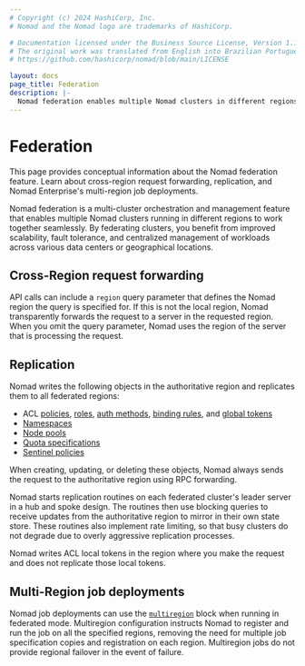 ```yaml
---
# Copyright (c) 2024 HashiCorp, Inc.
# Nomad and the Nomad logo are trademarks of HashiCorp.

# Documentation licensed under the Business Source License, Version 1.1.
# The original work was translated from English into Brazilian Portuguese.
# https://github.com/hashicorp/nomad/blob/main/LICENSE

layout: docs
page_title: Federation
description: |-
  Nomad federation enables multiple Nomad clusters in different regions to work together seamlessly. Learn about cross-region request forwarding, replication, and Nomad Enterprise's multi-region job deployments.
---
```


# Federation

This page provides conceptual information about the Nomad federation feature.
Learn about cross-region request forwarding, replication, and Nomad Enterprise's
multi-region job deployments.

Nomad federation is a multi-cluster orchestration and management feature that
enables multiple Nomad clusters running in different regions to work together
seamlessly. By federating clusters, you benefit from improved scalability, fault
tolerance, and centralized management of workloads across various data centers
or geographical locations.

## Cross-Region request forwarding

API calls can include a `region` query parameter that defines the Nomad region
the query is specified for. If this is not the local region, Nomad transparently
forwards the request to a server in the requested region. When you omit the
query parameter, Nomad uses the region of the server that is processing the
request.

## Replication

Nomad writes the following objects in the authoritative region and replicates
them to all federated regions:

- ACL [policies][acl_policy], [roles][acl_role], [auth methods][acl_auth_method],
  [binding rules][acl_binding_rule], and [global tokens][acl_token]
- [Namespaces][namespace]
- [Node pools][node_pool]
- [Quota specifications][quota]
- [Sentinel policies][sentinel_policies]

When creating, updating, or deleting these objects, Nomad always sends the
request to the authoritative region using RPC forwarding.

Nomad starts replication routines on each federated cluster's leader server in a
hub and spoke design. The routines then use blocking queries to receive updates
from the authoritative region to mirror in their own state store. These routines
also implement rate limiting, so that busy clusters do not degrade due to overly
aggressive replication processes.

<Note> Nomad writes ACL local tokens in the region where you make the request
and  does not replicate those local tokens. </Note>

## Multi-Region job deployments <EnterpriseAlert inline />

Nomad job deployments can use the [`multiregion`][] block when running in
federated mode. Multiregion configuration instructs Nomad to register and run
the job on all the specified regions, removing the need for multiple job
specification copies and registration on each region. Multiregion jobs do not
provide regional failover in the event of failure.

[acl_policy]: /nomad/docs/concepts/acl/#policy
[acl_role]: /nomad/docs/concepts/acl/#role
[acl_auth_method]: /nomad/docs/concepts/acl/#auth-method
[acl_binding_rule]: /nomad/docs/concepts/acl/#binding-rule
[acl_token]: /nomad/docs/concepts/acl/#token
[node_pool]: /nomad/docs/concepts/node-pools
[namespace]: /nomad/docs/other-specifications/namespace
[quota]: /nomad/docs/other-specifications/quota
[sentinel_policies]: /nomad/docs/enterprise/sentinel#sentinel-policies
[`multiregion`]: /nomad/docs/job-specification/multiregion
